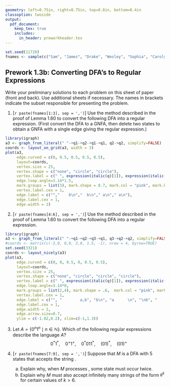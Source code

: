 ```yaml
---
geometry: left=0.75in, right=0.75in, top=0.8in, bottom=0.4in
classoption: twoside
output: 
  pdf_document:
    keep_tex: true
    includes:
      in_header: preworkheader.tex
---
```


```r
set.seed(11720)
fnames <- sample(c("Sam", "James", "Drake", "Wesley", "Sophia", "Carolyn", "Trevor", "Tristan", "Ryley"))
```

## Prework 1.3b: Converting DFA's to Regular Expressions

Write your preliminary solutions to each problem on this sheet of paper (front and back). Use additional sheets if necessary. The names in brackets indicate the subset responsible for presenting the problem.

1. [`r paste(fnames[1:3], sep = ',')`] Use the method described in the proof of Lemma 1.60 to convert the following DFA into a regular expression. (First convert the DFA to a GNFA, then delete two states to obtain a GNFA with a single edge giving the regular expression.)

```r
library(igraph)
a3 <- graph_from_literal(" "-+q1-+q2-+q1-+q1, q2-+q2, simplify=FALSE)
coords <- layout_on_grid(a3, width = 3)
plot(a3, 
     edge.curved = c(0, 0.5, 0.5, 0.5, 0.5), 
     layout=coords,
     vertex.size = 25,
     vertex.shape = c("none", "circle", "circle"),
     vertex.label = c(" ", expression(italic(q)[1]), expression(italic(q)[2])),
     edge.loop.angle=3.14*1.5,
     mark.groups = list(3), mark.shape = 0.7, mark.col = "pink", mark.border = "black",
     vertex.label.cex = 1,
     edge.label = c("","    b\n","  b\n"," a\n"," a\n"), 
     edge.label.cex = 1,
     edge.width = 2)
```

2. [`r paste(fnames[4:6], sep = ',')`] Use the method described in the proof of Lemma 1.60 to convert the following DFA into a regular expression. 

```r
library(igraph)
a3 <- graph_from_literal(" "-+q1-+q2-+q3-+q1, q3-+q2-+q2, simplify=FALSE)
#coords <- matrix(c(-3,0, 0,0, 3,0, 1.5, -1), nrow = 4, byrow=TRUE)
set.seed(3321)
coords <- layout_nicely(a3)
plot(a3, 
     edge.curved = c(0, 0, 0.5, 0, 0.5, 0.5), 
     layout=coords,
     vertex.size = 25,
     vertex.shape = c("none", "circle", "circle", "circle"),
     vertex.label = c(" ", expression(italic(q)[1]), expression(italic(q)[2]), expression(italic(q)[3])),
     edge.loop.angle=3.14*0,
     mark.groups = list(2,4), mark.shape = .6,  mark.col = "pink", mark.border = "black",
     vertex.label.cex = 1,
     edge.label = c("", "        a,b", "b\n", "a      \n", "\nb", "    a"), 
     edge.label.cex = 1,
     edge.width = 2,
     edge.arrow.size=0.7,
     ylim = c(-1.02,0.2), xlim=c(-1,1.3))
```

\medskip 
\textsl{For problems 3 and 4 we are using the notation $a^k$ to represent the string $\underbrace{aaa \cdots a}_k$.}

3. Let $A = \{0^n1^n \mid  n \in \mathbb{N}\}$. Which of the following regular expressions describe the language $A$?
$$
0^*1^*, \quad 0^+1^+, \quad 0^*011^*, \quad (01)^*, \quad (01)^+ 
$$

4. [`r paste(fnames[7:9], sep = ',')`] Suppose that $M$ is a DFA with 5 states that accepts the string \texttt{000000}.
    a. Explain why, when $M$ processes \texttt{000000}, some state must occur twice.
    b. Explain why $M$ must also accept infinitely many strings of the form
    $\mathtt{0}^k$ for certain values of $k > 6$.
    
\medskip
\mbox{}\xrfill[2pt]{1pt}\textsc{\small begin your solutions below this line}\xrfill[2pt]{1pt}\mbox{}

    